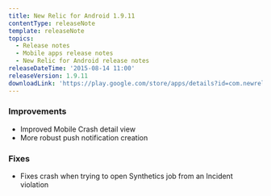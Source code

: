 ```yaml
---
title: New Relic for Android 1.9.11
contentType: releaseNote
template: releaseNote
topics:
  - Release notes
  - Mobile apps release notes
  - New Relic for Android release notes
releaseDateTime: '2015-08-14 11:00'
releaseVersion: 1.9.11
downloadLink: 'https://play.google.com/store/apps/details?id=com.newrelic.rpm'
---
```


### Improvements

* Improved Mobile Crash detail view
* More robust push notification creation

### Fixes

* Fixes crash when trying to open Synthetics job from an Incident violation
